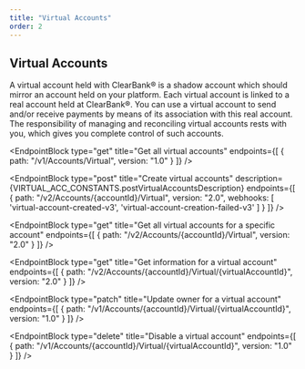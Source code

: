 ```yaml
---
title: "Virtual Accounts"
order: 2
---
```



## Virtual Accounts

A virtual account held with ClearBank® is a shadow account which should mirror an account held on your platform.
Each virtual account is linked to a real account held at ClearBank®. You can use a virtual account to send and/or receive payments by means of its association with this real account.
The responsibility of managing and reconciling virtual accounts rests with you, which gives you complete control of such accounts.

<EndpointBlock
  type="get"
  title="Get all virtual accounts"
  endpoints={[
    {
      path: "/v1/Accounts/Virtual",
      version: "1.0"
    }
  ]}
/>

<EndpointBlock
  type="post"
  title="Create virtual accounts"
  description={VIRTUAL_ACC_CONSTANTS.postVirtualAccountsDescription}
  endpoints={[
    {
      path: "/v2/Accounts/{accountId}/Virtual",
      version: "2.0",
      webhooks: [
        'virtual-account-created-v3',
        'virtual-account-creation-failed-v3'
      ]
    }
  ]}
/>

<EndpointBlock
  type="get"
  title="Get all virtual accounts for a specific account"
  endpoints={[
    {
      path: "/v2/Accounts/{accountId}/Virtual",
      version: "2.0"
    }
  ]}
/>

<EndpointBlock
  type="get"
  title="Get information for a virtual account"
  endpoints={[
    {
      path: "/v2/Accounts/{accountId}/Virtual/{virtualAccountId}",
      version: "2.0"
    }
  ]}
/>

<EndpointBlock
  type="patch"
  title="Update owner for a virtual account"
  endpoints={[
    {
      path: "/v1/Accounts/{accountId}/Virtual/{virtualAccountId}",
      version: "1.0"
    }
  ]}
/>

<EndpointBlock
  type="delete"
  title="Disable a virtual account"
  endpoints={[
    {
      path: "/v1/Accounts/{accountId}/Virtual/{virtualAccountId}",
      version: "1.0"
    }
  ]}
/>
